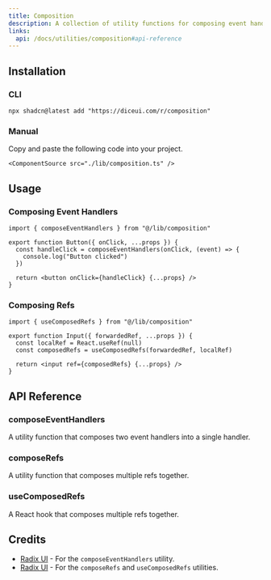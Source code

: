 ```yaml
---
title: Composition
description: A collection of utility functions for composing event handlers and refs in React components.
links:
  api: /docs/utilities/composition#api-reference
---
```


## Installation

### CLI

```package-install
npx shadcn@latest add "https://diceui.com/r/composition"
```

### Manual

<Steps>
  <Step>
    Copy and paste the following code into your project.

    <ComponentSource src="./lib/composition.ts" />
  </Step>
</Steps>

## Usage

### Composing Event Handlers

```tsx
import { composeEventHandlers } from "@/lib/composition"

export function Button({ onClick, ...props }) {
  const handleClick = composeEventHandlers(onClick, (event) => {
    console.log("Button clicked")
  })

  return <button onClick={handleClick} {...props} />
}
```

### Composing Refs

```tsx
import { useComposedRefs } from "@/lib/composition"

export function Input({ forwardedRef, ...props }) {
  const localRef = React.useRef(null)
  const composedRefs = useComposedRefs(forwardedRef, localRef)

  return <input ref={composedRefs} {...props} />
}
```

## API Reference

### composeEventHandlers

A utility function that composes two event handlers into a single handler.

<AutoTypeTable
  path="./types/docs/utilities.ts"
  name="ComposeEventHandlersProps"
/>

### composeRefs

A utility function that composes multiple refs together.

<AutoTypeTable
  path="./types/docs/utilities.ts"
  name="ComposeRefsProps"
/>

### useComposedRefs

A React hook that composes multiple refs together.

<AutoTypeTable
  path="./types/docs/utilities.ts"
  name="UseComposedRefsProps"
/>

## Credits

- [Radix UI](https://github.com/radix-ui/primitives/blob/main/packages/core/primitive/src/primitive.tsx) - For the `composeEventHandlers` utility.
- [Radix UI](https://github.com/radix-ui/primitives/blob/main/packages/react/compose-refs/src/compose-refs.tsx) - For the `composeRefs` and `useComposedRefs` utilities.
